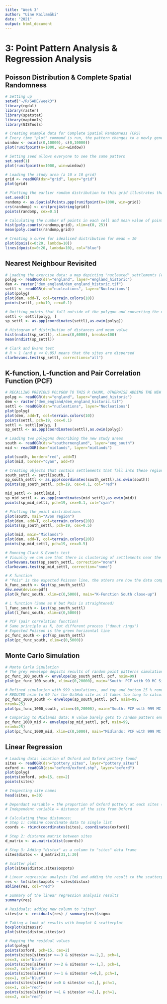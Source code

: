 ```yaml
---
title: "Week 3"
author: "Uine Kailamäki"
date: "2021"
output: html_document
---
```



# 3: Point Pattern Analysis & Regression Analysis

## Poisson Distribution & Complete Spatial Randomness

```r
# Setting up
setwd("~/R/SADE/week3")
library(rgdal)
library(raster)
library(spatstat)
library(maptools)
library(GISTools)

# Creating example data for Complete Spatial Randomness (CRS)
# Every time "plot" command is run, the pattern changes to a newly generated random distribution
window <- owin(c(0,10000), c(0,10000))
plot(runifpoint(n=1000, win=window))

# Setting seed allows everyone to see the same pattern 
set.seed(1)
plot(runifpoint(n=1000, win=window))

# Loading the study area (a 10 x 10 grid)
grid <- readOGR(dsn="grid", layer="grid")
plot(grid)

# Plotting the earlier random distribution to this grid illustrates that there is varying amounts of points in each cell (Poisson distribution)
set.seed(1)
randomp <- as.SpatialPoints.ppp(runifpoint(n=1000, win=grid))
crs(randomp) <- crs(proj4string(grid))
points(randomp, cex=0.5)

# Calculating the number of points in each cell and mean value of points per cell, and plotting histogram to illustrate the distribution 
hist(poly.counts(randomp,grid), xlim=c(0, 25))
mean(poly.counts(randomp,grid))

# Creating a curve for idealised distribution for mean = 10
plot(dpois(x=0:20, lambda=10))
lines(dpois(x=0:20, lambda=10), col="blue")

```

## Nearest Neighbour Revisited

```r

# Loading the exercise data: a map depicting "nucleated" settlements (e.g. villages and towns)
polyg <- readOGR(dsn="england", layer="england_historic")
dem <- raster("dem_england/dem_england_historic.tif")
settl <- readOGR(dsn="nucleations", layer="Nucleations")
plot(polyg)
plot(dem, add=T, col=terrain.colors(10))
points(settl, pch=19, cex=0.1)

# Omitting points that fall outside of the polygon and converting the data into spastat object
settl <- settl[polyg, ]
sp_settl <- as.ppp(coordinates(settl),as.owin(polyg))

# Histogram of distribution of distances and mean value
hist(nndist(sp_settl), xlim=c(0,6000), breaks=100)
mean(nndist(sp_settl))

# Clark and Evans test
# R > 1 (and p << 0.05) means that the sites are dispersed
clarkevans.test(sp_settl, corrections="all")

```

## K-function, L-function and Pair Correlation Function (PCF)

```r

# RECALLING PREVIOUS POLYGON TO THIS R CHUNK, OTHERWISE ADDING THE NEW SUBAREAS DIDN'T WORK
polyg <- readOGR(dsn="england", layer="england_historic")
dem <- raster("dem_england/dem_england_historic.tif")
settl <- readOGR(dsn="nucleations", layer="Nucleations")
plot(polyg)
plot(dem, add=T, col=terrain.colors(10))
points(settl, pch=19, cex=0.1)
settl <- settl[polyg, ]
sp_settl <- as.ppp(coordinates(settl),as.owin(polyg))

# Loading two polygons describing the new study areas
south <- readOGR(dsn="southernengland", layer="eng_south")
mid <- readOGR(dsn="midlands", layer="midlands")

plot(south, border="red", add=T)
plot(mid, border="cyan", add=T)

# Creating objects that contain settlements that fall into these regions & creating spastat objects
south_settl <- settl[south, ]
sp_south_settl <- as.ppp(coordinates(south_settl),as.owin(south))
points(sp_south_settl, pch=19, cex=0.1, col="red")

mid_settl <- settl[mid, ]
sp_mid_settl <- as.ppp(coordinates(mid_settl),as.owin(mid))
points(sp_mid_settl, pch=19, cex=0.1, col="cyan")

# Plotting the point distributions
plot(south, main="Avon region")
plot(dem, add=T, col=terrain.colors(20))
points(sp_south_settl, pch=19, cex=0.5)

plot(mid, main="Midlands")
plot(dem, add=T, col=terrain.colors(20))
points(sp_mid_settl, pch=19, cex=0.5)

# Running Clark & Evants test 
# Visually we can see that there is clustering of settlements near the waterways in "South", so the "dispersed" (R > 1) result for both of them seems not to capture the full picture 
clarkevans.test(sp_south_settl, correction="none")
clarkevans.test(sp_mid_settl, correction="none")

# K function 
# "Pois" is the expected Poisson line, the others are how the data compares to it with a few different edge corrections
k_func_south <- Kest(sp_south_settl)
dev.new(device=pdf)
plot(k_func_south, xlim=c(0,5000), main="K-Function South close-up")

# L function (Same as K but Pois is straightened)
l_func_south <- Lest(sp_south_settl)
plot(l_func_south, xlim=c(0,5000))

# PCF (pair correlation function)
# Same principle as K, but different process ("donut rings")
# Expected Poisson is the green horizontal line
pc_func_south <- pcf(sp_south_settl)
plot(pc_func_south, xlim=c(0,5000))

```

## Monte Carlo Simulation

```r
# Monte Carlo Simulation
# The grey envelope depicts results of random point patterns simulations in the study area, the line shows where our data deviates from this area of random distribution 
pc_func_100_south <- envelope(sp_south_settl, pcf, nsim=99)
plot(pc_func_100_south, xlim=c(0,20000), main="South: PCF with 99 MC Simulations")

# Refined simulation with 999 simulations, and top and bottom 25 % removed in case of statistical outliers
# REDUCED nsim to 99 for the GitHub site as it takes too long to calculate again and again when knitting the html page
pc_func_1000_south <- envelope(sp_south_settl, pcf, nsim=99,
nrank=25)
plot(pc_func_1000_south, xlim=c(0,20000), main="South: PCF with 999 MC Simulations")

# Comparing to Midlands data: R value barely gets to random pattern envelope, settlement patterns seem to be not clustered
pc_func_1000_mid <- envelope(sp_mid_settl, pcf, nsim=99,
nrank=25)
plot(pc_func_1000_mid, xlim=c(0,5000), main="Midlands: PCF with 999 MC Simulations")

```

## Linear Regression

```r

# Loading data: location of Oxford and Oxford pottery found
sites <- readOGR(dsn="pottery_sites", layer="pottery_sites")
oxford <- readOGR(dsn="oxford/oxford.shp", layer="oxford")
plot(polyg)
points(oxford, pch=15, cex=2)
points(sites)

# Inspecting site names
head(sites, n=30)

# Dependant variable = the proportion of Oxford pottery at each sites (oxpots)
# Independent variable = distance of the site from Oxford

# Calculating these distances:
# Step 1: combine coordinate data to single list 
coords <- rbind(coordinates(sites), coordinates(oxford))

# Step 2: distance matrix between sites
d_matrix <- as.matrix(dist(coords))

# Step 3: Adding "distox" as a column to "sites" data frame 
sites$distox <- d_matrix[31,1:30]

# Scatter plot
plot(sites$distox,sites$oxpots)

# Linear regression analysis (lm) and adding the result to the scatterplot
res <- lm(sites$oxpots ~ sites$distox)
abline(res, col="red")

# Summary of the linear regression analysis results
summary(res)

# Residuals: adding new column to "sites"
sites$sr <- residuals(res) / summary(res)$sigma

# Taking a look at results with boxplot & scatterplot
boxplot(sites$sr)
plot(sites$distox,sites$sr)

# Mapping the residual values
plot(polyg)
points(oxford, pch=15, cex=2)
points(sites[sites$sr >=-3 & sites$sr <=-2,], pch=1,
cex=3, col="blue")
points(sites[sites$sr >=-2 & sites$sr <=-1,], pch=1,
cex=2, col="blue")
points(sites[sites$sr >=-1 & sites$sr <=0,], pch=1,
cex=1, col="blue")
points(sites[sites$sr >=0 & sites$sr <=1,], pch=1,
cex=1, col="red")
points(sites[sites$sr >=1 & sites$sr <=2,], pch=1,
cex=2, col="red")

```
